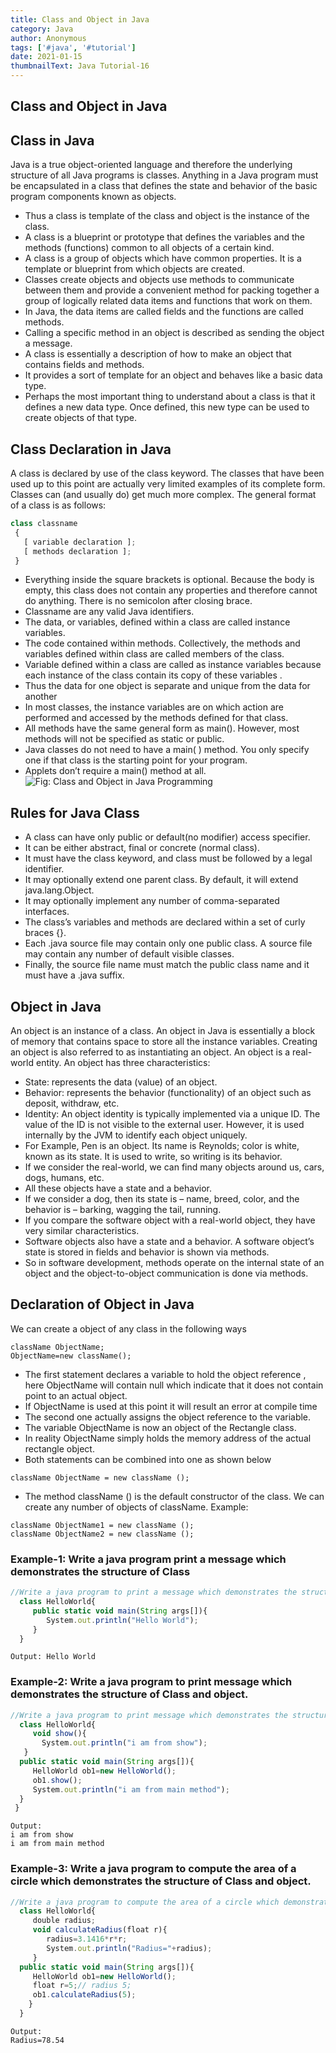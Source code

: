 ```yaml
---
title: Class and Object in Java
category: Java
author: Anonymous
tags: ['#java', '#tutorial']
date: 2021-01-15
thumbnailText: Java Tutorial-16
---
```

## Class and Object in Java
## Class in Java
Java is a true object-oriented language and therefore the underlying structure of all Java programs is classes. Anything in a Java program must be encapsulated in a class that defines the state and behavior of the basic program components known as objects.

- Thus a class is template of the class and object is the instance of the class.
- A class is a blueprint or prototype that defines the variables and the methods (functions) common to all objects of a certain kind.
- A class is a group of objects which have common properties. It is a template or blueprint from which objects are created.
- Classes create objects and objects use methods to communicate between them and provide a convenient method for packing together a group of logically related data items and functions that work on them.
- In Java, the data items are called fields and the functions are called methods.
- Calling a specific method in an object is described as sending the object a message.
- A class is essentially a description of how to make an object that contains fields and methods.
- It provides a sort of template for an object and behaves like a basic data type.
- Perhaps the most important thing to understand about a class is that it defines a new data type. Once defined, this new type can be used to create objects of that type.
## Class Declaration in Java
A class is declared by use of the class keyword. The classes that have been used up to this point are actually very limited examples of its complete form. Classes can (and usually do) get much more complex. The general format of a class is as follows:
~~~js
class classname
 {
   [ variable declaration ];
   [ methods declaration ];
 }
~~~
- Everything inside the square brackets is optional. Because the body is empty, this class does not contain any properties and therefore cannot do anything. There is no semicolon after closing brace.
- Classname are any valid Java identifiers.
- The data, or variables, defined within a class are called instance variables.
- The code contained within methods. Collectively, the methods and variables defined within class are called members of the class.
- Variable defined within a class are called as instance variables because each instance of the class contain its copy of these variables .
- Thus the data for one object is separate and unique from the data for another
- In most classes, the instance variables are on which action are performed and accessed by the methods defined for that class.
- All methods have the same general form as main(). However, most methods will not be specified as static or public.
- Java classes do not need to have a main( ) method. You only specify one if that class is the starting point for your program.
- Applets don’t require a main() method at all.
![Fig: Class and Object in Java Programming](../../assets/javaPic/co.jpg)
## Rules for Java Class
- A class can have only public or default(no modifier) access specifier.
- It can be either abstract, final or concrete (normal class).
- It must have the class keyword, and class must be followed by a legal identifier.
- It may optionally extend one parent class. By default, it will extend java.lang.Object.
- It may optionally implement any number of comma-separated interfaces.
- The class’s variables and methods are declared within a set of curly braces {}.
- Each .java source file may contain only one public class. A source file may contain any number of default visible classes.
- Finally, the source file name must match the public class name and it must have a .java suffix.

## Object in Java
An object is an instance of a class. An object in Java is essentially a block of memory that contains space to store all the instance variables. Creating an object is also referred to as instantiating an object. An object is a real-world entity. An object has three characteristics:
- State: represents the data (value) of an object.
- Behavior: represents the behavior (functionality) of an object such as deposit, withdraw, etc.
- Identity: An object identity is typically implemented via a unique ID. The value of the ID is not visible to the external user. However, it is used internally by the JVM to identify each object uniquely.
- For Example, Pen is an object. Its name is Reynolds; color is white, known as its state. It is used to write, so writing is its behavior.
- If we consider the real-world, we can find many objects around us, cars, dogs, humans, etc.
- All these objects have a state and a behavior.
- If we consider a dog, then its state is – name, breed, color, and the behavior is – barking, wagging the tail, running.
- If you compare the software object with a real-world object, they have very similar characteristics.
- Software objects also have a state and a behavior. A software object’s state is stored in fields and behavior is shown via methods.
- So in software development, methods operate on the internal state of an object and the object-to-object communication is done via methods.
## Declaration of Object in Java
We can create a object of any class in the following ways
~~~
className ObjectName;
ObjectName=new className();
~~~
- The first statement declares a variable to hold the object reference , here ObjectName will contain null which indicate that it does not contain point to an actual object.
- If ObjectName is used at this point it will result an error at compile time
- The second one actually assigns the object reference to the variable.
- The variable ObjectName is now an object of the Rectangle class.
- In reality ObjectName simply holds the memory address of the actual rectangle object.
- Both statements can be combined into one as shown below
~~~
className ObjectName = new className ();
~~~
- The method className () is the default constructor of the class. We can create any number of objects of className. Example:

~~~
className ObjectName1 = new className ();
className ObjectName2 = new className ();
~~~
### Example-1: Write a java program print a message which demonstrates the structure of Class
~~~js
//Write a java program to print a message which demonstrates the structure of Class
  class HelloWorld{
     public static void main(String args[]){
        System.out.println("Hello World");
     }
  }
~~~
~~~
Output: Hello World
~~~
### Example-2: Write a java program to print message which demonstrates the structure of Class and object.
~~~js
//Write a java program to print message which demonstrates the structure of Class and object.
  class HelloWorld{
     void show(){
       System.out.println("i am from show");
   }
  public static void main(String args[]){
     HelloWorld ob1=new HelloWorld();
     ob1.show();
     System.out.println("i am from main method");
  }
 }
~~~
~~~
Output:
i am from show
i am from main method
~~~
### Example-3: Write a java program to compute the area of a circle which demonstrates the structure of Class and object.
~~~js
//Write a java program to compute the area of a circle which demonstrates the structure of Class and object.
  class HelloWorld{
     double radius;
     void calculateRadius(float r){
        radius=3.1416*r*r;
        System.out.println("Radius="+radius);
     }
  public static void main(String args[]){
     HelloWorld ob1=new HelloWorld();
     float r=5;// radius 5;
     ob1.calculateRadius(5);
    }
  }
~~~
~~~
Output:
Radius=78.54
~~~